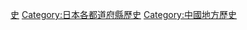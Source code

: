 {{Catnav|頁面分類|各種主題的頁面分類|按國家分類|各國行政區劃|日本行政區劃|日本都道府縣}}
{{日本行政區劃分類導航|歷史}}
{{Commons category|History of Tottori prefecture}}

{{DEFAULTSORT:Tottori}}
[[Category:鳥取縣|史]]
[[Category:日本各都道府縣歷史|Category:日本各都道府縣歷史]]
[[Category:中國地方歷史|Category:中國地方歷史]]